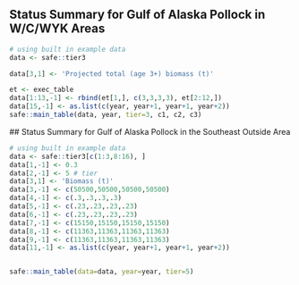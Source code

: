 ## Status Summary for Gulf of Alaska Pollock in W/C/WYK Areas
```r
# using built in example data 
data <- safe::tier3

data[3,1] <- 'Projected total (age 3+) biomass (t)'

et <- exec_table 
data[1:13,-1] <- rbind(et[1,], c(3,3,3,3), et[2:12,])
data[15,-1] <- as.list(c(year, year+1, year+1, year+2))
safe::main_table(data, year, tier=3, c1, c2, c3)
```
 
 ## Status Summary for Gulf of Alaska Pollock in the Southeast Outside Area


```r
# using built in example data 
data <- safe::tier3[c(1:3,8:16), ]
data[1,-1] <- 0.3
data[2,-1] <- 5 # tier
data[3,1] <- 'Biomass (t)'
data[3,-1] <- c(50500,50500,50500,50500)
data[4,-1] <- c(.3,.3,.3,.3)
data[5,-1] <- c(.23,.23,.23,.23) 
data[6,-1] <- c(.23,.23,.23,.23) 
data[7,-1] <- c(15150,15150,15150,15150)
data[8,-1] <- c(11363,11363,11363,11363)
data[9,-1] <- c(11363,11363,11363,11363)
data[11,-1] <- as.list(c(year, year+1, year+1, year+2))


safe::main_table(data=data, year=year, tier=5)
```
